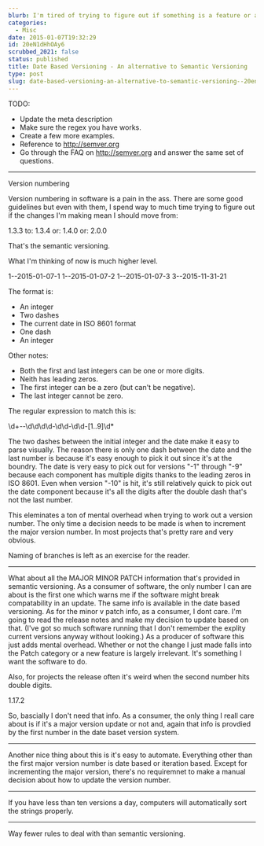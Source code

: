 ```yaml
---
blurb: I'm tired of trying to figure out if something is a feature or a patch.
categories:
  - Misc
date: 2015-01-07T19:32:29
id: 20eN1dHhOAy6
scrubbed_2021: false
status: published
title: Date Based Versioning - An alternative to Semantic Versioning
type: post
slug: date-based-versioning-an-alternative-to-semantic-versioning--20en1dhhoay6
---
```


TODO:

- Update the meta description
- Make sure the regex you have works. 
- Create a few more examples. 
- Reference to http://semver.org
- Go through the FAQ on http://semver.org and answer the same set of questions. 

---

Version numbering

Version numbering in software is a pain in the ass. There are some good guidelines but even with them, I spend way to much time trying to figure out if the changes I'm making mean I should move from:

  1.3.3
to:
  1.3.4
or:
  1.4.0
or: 
  2.0.0

That's the semantic versioning. 

What I'm thinking of now is much higher level. 

  1--2015-01-07-1
  1--2015-01-07-2
  1--2015-01-07-3
  3--2015-11-31-21
  
The format is:

- An integer
- Two dashes
- The current date in ISO 8601 format
- One dash
- An integer

Other notes:

- Both the first and last integers can be one or more digits. 
- Neith has leading zeros. 
- The first integer can be a zero (but can't be negative). 
- The last integer cannot be zero.

The regular expression to match this is:

  \d+--\d\d\d\d-\d\d-\d\d-[1..9]\d*
  
The two dashes between the initial integer and the date make it easy to parse visually. 
The reason there is only one dash between the date and the last number is because it's easy enough to pick it out since it's at the boundry. The date is very easy to pick out for versions "-1" through "-9" because each component has multiple digits thanks to the leading zeros in ISO 8601. Even when version "-10" is hit, it's still relatively quick to pick out the date component because it's all the digits after the double dash that's not the last number.

This eleminates a ton of mental overhead when trying to work out a version number. The only time a decision needs to be made is when to increment the major version number. In most projects that's pretty rare and very obvious. 

Naming of branches is left as an exercise for the reader. 

---

What about all the MAJOR MINOR PATCH information that's provided in semantic versioning. As a consumer of software, the only number I can are about is the first one which warns me if the software might break compatability in an update. The same info is available in the date based versioning. As for the minor v patch info, as a consumer, I dont care. I'm going to read the release notes and make my decision to update based on that. (I've got so much software running that I don't remember the explity current versions anyway without looking.) As a producer of software this just adds mental overhead. Whether or not the change I just made falls into the Patch category or a new feature is largely irrelevant. It's something I want the software to do. 

Also, for projects the release often it's weird when the second number hits double digits. 

  1.17.2

So, bascially I don't need that info. As a consumer, the only thing I reall care about is if it's a major version update or not and, again that info is provdied by the first number in the date baset version system. 

---

Another nice thing about this is it's easy to automate. Everything other than the first major version number is date based or iteration based. Except for incrementing the major version, there's no requiremnet to make a manual decision about how to update the version number. 

---

If you have less than ten versions a day, computers will automatically sort the strings properly. 

---

Way fewer rules to deal with than semantic versioning.
